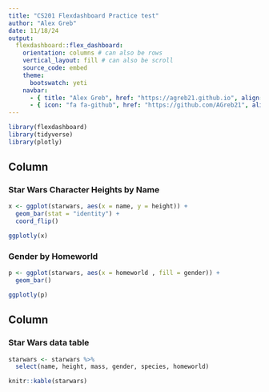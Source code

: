 ```yaml
---
title: "CS201 Flexdashboard Practice test"
author: "Alex Greb"
date: 11/18/24
output: 
  flexdashboard::flex_dashboard:
    orientation: columns # can also be rows
    vertical_layout: fill # can also be scroll
    source_code: embed
    theme:
      bootswatch: yeti
    navbar: 
      - { title: "Alex Greb", href: "https://agreb21.github.io", align: right }
      - { icon: "fa fa-github", href: "https://github.com/AGreb21", align: right, target: blank }
---
```


```r
library(flexdashboard)
library(tidyverse)
library(plotly)
```



Column {data-width=350}
-----------------------------------------------------------------------

### Star Wars Character Heights by Name

```r
x <- ggplot(starwars, aes(x = name, y = height)) +
  geom_bar(stat = "identity") +
  coord_flip()

ggplotly(x)
```

### Gender by Homeworld

```r
p <- ggplot(starwars, aes(x = homeworld , fill = gender)) +
  geom_bar()

ggplotly(p)
```

Column {data-width=650}
-----------------------------------------------------------------------

### Star Wars data table

```r
starwars <- starwars %>%
  select(name, height, mass, gender, species, homeworld)

knitr::kable(starwars)
```

